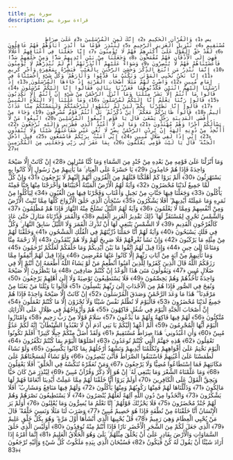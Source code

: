 ```yaml
---
title: سورة يس
description: قراءة سورة يس
---
```


                يس ﴿1﴾ وَالْقُرْآنِ الْحَكِيمِ ﴿2﴾ إِنَّكَ لَمِنَ الْمُرْسَلِينَ ﴿3﴾ عَلَىٰ صِرَاطٍ مُسْتَقِيمٍ ﴿4﴾ تَنْزِيلَ الْعَزِيزِ الرَّحِيمِ ﴿5﴾ لِتُنْذِرَ قَوْمًا مَا أُنْذِرَ آبَاؤُهُمْ فَهُمْ غَافِلُونَ ﴿6﴾ لَقَدْ حَقَّ الْقَوْلُ عَلَىٰ أَكْثَرِهِمْ فَهُمْ لَا يُؤْمِنُونَ ﴿7﴾ إِنَّا جَعَلْنَا فِي أَعْنَاقِهِمْ أَغْلَالًا فَهِيَ إِلَى الْأَذْقَانِ فَهُمْ مُقْمَحُونَ ﴿8﴾ وَجَعَلْنَا مِنْ بَيْنِ أَيْدِيهِمْ سَدًّا وَمِنْ خَلْفِهِمْ سَدًّا فَأَغْشَيْنَاهُمْ فَهُمْ لَا يُبْصِرُونَ ﴿9﴾ وَسَوَاءٌ عَلَيْهِمْ أَأَنْذَرْتَهُمْ أَمْ لَمْ تُنْذِرْهُمْ لَا يُؤْمِنُونَ ﴿10﴾ إِنَّمَا تُنْذِرُ مَنِ اتَّبَعَ الذِّكْرَ وَخَشِيَ الرَّحْمَٰنَ بِالْغَيْبِ ۖ فَبَشِّرْهُ بِمَغْفِرَةٍ وَأَجْرٍ كَرِيمٍ ﴿11﴾ إِنَّا نَحْنُ نُحْيِي الْمَوْتَىٰ وَنَكْتُبُ مَا قَدَّمُوا وَآثَارَهُمْ ۚ وَكُلَّ شَيْءٍ أَحْصَيْنَاهُ فِي إِمَامٍ مُبِينٍ ﴿12﴾ وَاضْرِبْ لَهُمْ مَثَلًا أَصْحَابَ الْقَرْيَةِ إِذْ جَاءَهَا الْمُرْسَلُونَ ﴿13﴾ إِذْ أَرْسَلْنَا إِلَيْهِمُ اثْنَيْنِ فَكَذَّبُوهُمَا فَعَزَّزْنَا بِثَالِثٍ فَقَالُوا إِنَّا إِلَيْكُمْ مُرْسَلُونَ ﴿14﴾ قَالُوا مَا أَنْتُمْ إِلَّا بَشَرٌ مِثْلُنَا وَمَا أَنْزَلَ الرَّحْمَٰنُ مِنْ شَيْءٍ إِنْ أَنْتُمْ إِلَّا تَكْذِبُونَ ﴿15﴾ قَالُوا رَبُّنَا يَعْلَمُ إِنَّا إِلَيْكُمْ لَمُرْسَلُونَ ﴿16﴾ وَمَا عَلَيْنَا إِلَّا الْبَلَاغُ الْمُبِينُ ﴿17﴾ قَالُوا إِنَّا تَطَيَّرْنَا بِكُمْ ۖ لَئِنْ لَمْ تَنْتَهُوا لَنَرْجُمَنَّكُمْ وَلَيَمَسَّنَّكُمْ مِنَّا عَذَابٌ أَلِيمٌ ﴿18﴾ قَالُوا طَائِرُكُمْ مَعَكُمْ ۚ أَئِنْ ذُكِّرْتُمْ ۚ بَلْ أَنْتُمْ قَوْمٌ مُسْرِفُونَ ﴿19﴾ وَجَاءَ مِنْ أَقْصَى الْمَدِينَةِ رَجُلٌ يَسْعَىٰ قَالَ يَا قَوْمِ اتَّبِعُوا الْمُرْسَلِينَ ﴿20﴾ اتَّبِعُوا مَنْ لَا يَسْأَلُكُمْ أَجْرًا وَهُمْ مُهْتَدُونَ ﴿21﴾ وَمَا لِيَ لَا أَعْبُدُ الَّذِي فَطَرَنِي وَإِلَيْهِ تُرْجَعُونَ ﴿22﴾ أَأَتَّخِذُ مِنْ دُونِهِ آلِهَةً إِنْ يُرِدْنِ الرَّحْمَٰنُ بِضُرٍّ لَا تُغْنِ عَنِّي شَفَاعَتُهُمْ شَيْئًا وَلَا يُنْقِذُونِ ﴿23﴾ إِنِّي إِذًا لَفِي ضَلَالٍ مُبِينٍ ﴿24﴾ إِنِّي آمَنْتُ بِرَبِّكُمْ فَاسْمَعُونِ ﴿25﴾ قِيلَ ادْخُلِ الْجَنَّةَ ۖ قَالَ يَا لَيْتَ قَوْمِي يَعْلَمُونَ ﴿26﴾ بِمَا غَفَرَ لِي رَبِّي وَجَعَلَنِي مِنَ الْمُكْرَمِينَ ﴿27﴾
وَمَا أَنْزَلْنَا عَلَىٰ قَوْمِهِ مِنْ بَعْدِهِ مِنْ جُنْدٍ مِنَ السَّمَاءِ وَمَا كُنَّا مُنْزِلِينَ ﴿28﴾ إِنْ كَانَتْ إِلَّا صَيْحَةً وَاحِدَةً فَإِذَا هُمْ خَامِدُونَ ﴿29﴾ يَا حَسْرَةً عَلَى الْعِبَادِ ۚ مَا يَأْتِيهِمْ مِنْ رَسُولٍ إِلَّا كَانُوا بِهِ يَسْتَهْزِئُونَ ﴿30﴾ أَلَمْ يَرَوْا كَمْ أَهْلَكْنَا قَبْلَهُمْ مِنَ الْقُرُونِ أَنَّهُمْ إِلَيْهِمْ لَا يَرْجِعُونَ ﴿31﴾ وَإِنْ كُلٌّ لَمَّا جَمِيعٌ لَدَيْنَا مُحْضَرُونَ ﴿32﴾ وَآيَةٌ لَهُمُ الْأَرْضُ الْمَيْتَةُ أَحْيَيْنَاهَا وَأَخْرَجْنَا مِنْهَا حَبًّا فَمِنْهُ يَأْكُلُونَ ﴿33﴾ وَجَعَلْنَا فِيهَا جَنَّاتٍ مِنْ نَخِيلٍ وَأَعْنَابٍ وَفَجَّرْنَا فِيهَا مِنَ الْعُيُونِ ﴿34﴾ لِيَأْكُلُوا مِنْ ثَمَرِهِ وَمَا عَمِلَتْهُ أَيْدِيهِمْ ۖ أَفَلَا يَشْكُرُونَ ﴿35﴾ سُبْحَانَ الَّذِي خَلَقَ الْأَزْوَاجَ كُلَّهَا مِمَّا تُنْبِتُ الْأَرْضُ وَمِنْ أَنْفُسِهِمْ وَمِمَّا لَا يَعْلَمُونَ ﴿36﴾ وَآيَةٌ لَهُمُ اللَّيْلُ نَسْلَخُ مِنْهُ النَّهَارَ فَإِذَا هُمْ مُظْلِمُونَ ﴿37﴾ وَالشَّمْسُ تَجْرِي لِمُسْتَقَرٍّ لَهَا ۚ ذَٰلِكَ تَقْدِيرُ الْعَزِيزِ الْعَلِيمِ ﴿38﴾ وَالْقَمَرَ قَدَّرْنَاهُ مَنَازِلَ حَتَّىٰ عَادَ كَالْعُرْجُونِ الْقَدِيمِ ﴿39﴾ لَا الشَّمْسُ يَنْبَغِي لَهَا أَنْ تُدْرِكَ الْقَمَرَ وَلَا اللَّيْلُ سَابِقُ النَّهَارِ ۚ وَكُلٌّ فِي فَلَكٍ يَسْبَحُونَ ﴿40﴾ وَآيَةٌ لَهُمْ أَنَّا حَمَلْنَا ذُرِّيَّتَهُمْ فِي الْفُلْكِ الْمَشْحُونِ ﴿41﴾ وَخَلَقْنَا لَهُمْ مِنْ مِثْلِهِ مَا يَرْكَبُونَ ﴿42﴾ وَإِنْ نَشَأْ نُغْرِقْهُمْ فَلَا صَرِيخَ لَهُمْ وَلَا هُمْ يُنْقَذُونَ ﴿43﴾ إِلَّا رَحْمَةً مِنَّا وَمَتَاعًا إِلَىٰ حِينٍ ﴿44﴾ وَإِذَا قِيلَ لَهُمُ اتَّقُوا مَا بَيْنَ أَيْدِيكُمْ وَمَا خَلْفَكُمْ لَعَلَّكُمْ تُرْحَمُونَ ﴿45﴾ وَمَا تَأْتِيهِمْ مِنْ آيَةٍ مِنْ آيَاتِ رَبِّهِمْ إِلَّا كَانُوا عَنْهَا مُعْرِضِينَ ﴿46﴾ وَإِذَا قِيلَ لَهُمْ أَنْفِقُوا مِمَّا رَزَقَكُمُ اللَّهُ قَالَ الَّذِينَ كَفَرُوا لِلَّذِينَ آمَنُوا أَنُطْعِمُ مَنْ لَوْ يَشَاءُ اللَّهُ أَطْعَمَهُ إِنْ أَنْتُمْ إِلَّا فِي ضَلَالٍ مُبِينٍ ﴿47﴾ وَيَقُولُونَ مَتَىٰ هَٰذَا الْوَعْدُ إِنْ كُنْتُمْ صَادِقِينَ ﴿48﴾ مَا يَنْظُرُونَ إِلَّا صَيْحَةً وَاحِدَةً تَأْخُذُهُمْ وَهُمْ يَخِصِّمُونَ ﴿49﴾ فَلَا يَسْتَطِيعُونَ تَوْصِيَةً وَلَا إِلَىٰ أَهْلِهِمْ يَرْجِعُونَ ﴿50﴾ وَنُفِخَ فِي الصُّورِ فَإِذَا هُمْ مِنَ الْأَجْدَاثِ إِلَىٰ رَبِّهِمْ يَنْسِلُونَ ﴿51﴾ قَالُوا يَا وَيْلَنَا مَنْ بَعَثَنَا مِنْ مَرْقَدِنَا ۜ ۗ هَٰذَا مَا وَعَدَ الرَّحْمَٰنُ وَصَدَقَ الْمُرْسَلُونَ ﴿52﴾ إِنْ كَانَتْ إِلَّا صَيْحَةً وَاحِدَةً فَإِذَا هُمْ جَمِيعٌ لَدَيْنَا مُحْضَرُونَ ﴿53﴾ فَالْيَوْمَ لَا تُظْلَمُ نَفْسٌ شَيْئًا وَلَا تُجْزَوْنَ إِلَّا مَا كُنْتُمْ تَعْمَلُونَ ﴿54﴾ إِنَّ أَصْحَابَ الْجَنَّةِ الْيَوْمَ فِي شُغُلٍ فَاكِهُونَ ﴿55﴾ هُمْ وَأَزْوَاجُهُمْ فِي ظِلَالٍ عَلَى الْأَرَائِكِ مُتَّكِئُونَ ﴿56﴾ لَهُمْ فِيهَا فَاكِهَةٌ وَلَهُمْ مَا يَدَّعُونَ ﴿57﴾ سَلَامٌ قَوْلًا مِنْ رَبٍّ رَحِيمٍ ﴿58﴾ وَامْتَازُوا الْيَوْمَ أَيُّهَا الْمُجْرِمُونَ ﴿59﴾ أَلَمْ أَعْهَدْ إِلَيْكُمْ يَا بَنِي آدَمَ أَنْ لَا تَعْبُدُوا الشَّيْطَانَ ۖ إِنَّهُ لَكُمْ عَدُوٌّ مُبِينٌ ﴿60﴾ وَأَنِ اعْبُدُونِي ۚ هَٰذَا صِرَاطٌ مُسْتَقِيمٌ ﴿61﴾ وَلَقَدْ أَضَلَّ مِنْكُمْ جِبِلًّا كَثِيرًا ۖ أَفَلَمْ تَكُونُوا تَعْقِلُونَ ﴿62﴾ هَٰذِهِ جَهَنَّمُ الَّتِي كُنْتُمْ تُوعَدُونَ ﴿63﴾ اصْلَوْهَا الْيَوْمَ بِمَا كُنْتُمْ تَكْفُرُونَ ﴿64﴾ الْيَوْمَ نَخْتِمُ عَلَىٰ أَفْوَاهِهِمْ وَتُكَلِّمُنَا أَيْدِيهِمْ وَتَشْهَدُ أَرْجُلُهُمْ بِمَا كَانُوا يَكْسِبُونَ ﴿65﴾ وَلَوْ نَشَاءُ لَطَمَسْنَا عَلَىٰ أَعْيُنِهِمْ فَاسْتَبَقُوا الصِّرَاطَ فَأَنَّىٰ يُبْصِرُونَ ﴿66﴾ وَلَوْ نَشَاءُ لَمَسَخْنَاهُمْ عَلَىٰ مَكَانَتِهِمْ فَمَا اسْتَطَاعُوا مُضِيًّا وَلَا يَرْجِعُونَ ﴿67﴾ وَمَنْ نُعَمِّرْهُ نُنَكِّسْهُ فِي الْخَلْقِ ۖ أَفَلَا يَعْقِلُونَ ﴿68﴾ وَمَا عَلَّمْنَاهُ الشِّعْرَ وَمَا يَنْبَغِي لَهُ ۚ إِنْ هُوَ إِلَّا ذِكْرٌ وَقُرْآنٌ مُبِينٌ ﴿69﴾ لِيُنْذِرَ مَنْ كَانَ حَيًّا وَيَحِقَّ الْقَوْلُ عَلَى الْكَافِرِينَ ﴿70﴾ أَوَلَمْ يَرَوْا أَنَّا خَلَقْنَا لَهُمْ مِمَّا عَمِلَتْ أَيْدِينَا أَنْعَامًا فَهُمْ لَهَا مَالِكُونَ ﴿71﴾ وَذَلَّلْنَاهَا لَهُمْ فَمِنْهَا رَكُوبُهُمْ وَمِنْهَا يَأْكُلُونَ ﴿72﴾ وَلَهُمْ فِيهَا مَنَافِعُ وَمَشَارِبُ ۖ أَفَلَا يَشْكُرُونَ ﴿73﴾ وَاتَّخَذُوا مِنْ دُونِ اللَّهِ آلِهَةً لَعَلَّهُمْ يُنْصَرُونَ ﴿74﴾ لَا يَسْتَطِيعُونَ نَصْرَهُمْ وَهُمْ لَهُمْ جُنْدٌ مُحْضَرُونَ ﴿75﴾ فَلَا يَحْزُنْكَ قَوْلُهُمْ ۘ إِنَّا نَعْلَمُ مَا يُسِرُّونَ وَمَا يُعْلِنُونَ ﴿76﴾ أَوَلَمْ يَرَ الْإِنْسَانُ أَنَّا خَلَقْنَاهُ مِنْ نُطْفَةٍ فَإِذَا هُوَ خَصِيمٌ مُبِينٌ ﴿77﴾ وَضَرَبَ لَنَا مَثَلًا وَنَسِيَ خَلْقَهُ ۖ قَالَ مَنْ يُحْيِي الْعِظَامَ وَهِيَ رَمِيمٌ ﴿78﴾ قُلْ يُحْيِيهَا الَّذِي أَنْشَأَهَا أَوَّلَ مَرَّةٍ ۖ وَهُوَ بِكُلِّ خَلْقٍ عَلِيمٌ ﴿79﴾ الَّذِي جَعَلَ لَكُمْ مِنَ الشَّجَرِ الْأَخْضَرِ نَارًا فَإِذَا أَنْتُمْ مِنْهُ تُوقِدُونَ ﴿80﴾ أَوَلَيْسَ الَّذِي خَلَقَ السَّمَاوَاتِ وَالْأَرْضَ بِقَادِرٍ عَلَىٰ أَنْ يَخْلُقَ مِثْلَهُمْ ۚ بَلَىٰ وَهُوَ الْخَلَّاقُ الْعَلِيمُ ﴿81﴾ إِنَّمَا أَمْرُهُ إِذَا أَرَادَ شَيْئًا أَنْ يَقُولَ لَهُ كُنْ فَيَكُونُ ﴿82﴾ فَسُبْحَانَ الَّذِي بِيَدِهِ مَلَكُوتُ كُلِّ شَيْءٍ وَإِلَيْهِ تُرْجَعُونَ ﴿83﴾
